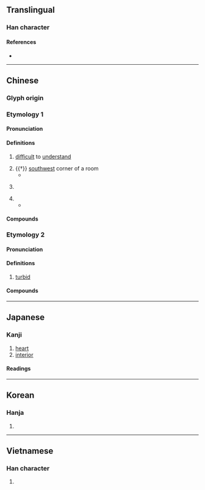 {{also|奥}}
{{character info/new}}
==Translingual==
{{ja-forms|[[奥]]|[[奥]]|奧}}

===Han character===
{{Han char|rn=37|rad=大|as=10|sn=13|four=27430|canj=HBK|ids=⿱⿵⿱丿冂釆大}}

====References====
* {{Han ref|kx=0253.190|dkj=05985|dj=0515.140|hdz=10547.031|uh=5967|ud=22887|bh=B6F8|bd=46840}}

----

==Chinese==
{{zh-forms|s=奥}}

===Glyph origin===
{{Han etym}}

===Etymology 1===

====Pronunciation====
{{zh-pron
|m=ào
|m-s=
|c=ou3
|c-t=
|g=
|h=gd=au4
|j=
|mb=āu/ngāu
|md=ó̤
|mn=ò/tw,xm:àu
|mn_note=ò - literary; àu - vernacular
|mn-t=o3
|w=
|x=
|mc=y
|oc=1,1
|cat=a,n,pn
}}

====Definitions====
{{zh-hanzi}}

# [[difficult]] to [[understand]]
#: {{zh-x|深奧|abstruse; profound; recondite}}
# {{†}} [[southwest]] corner of a room
#* {{zh-x|奧 窔 之 間，簟 席 之 上，斂 然 聖 王 之 文 章 具 焉，佛 然 平 世 之 俗 起 焉。|...then by merely facing toward the south wall of his room and sitting upon his mat, the full array of forms and outward signs of the sage king would gather about him, and because of him the customs of a tranquil age would develop abundantly. (translation by John Knoblock)|ref=Xunzi}}
# {{zh-short|奧林匹克|[[Olympics]]}}
#: {{zh-x|^奧運會|the Olympic Games}}
# {{zh-short|奧地利|[[Austria]]}}
#* {{zh-x|中 ^奥 合作 符合 两 国 和 两 国 人民 共同 利益。|The Sino-Austrian cooperation is in the interest of the both countries and their people.|ref=''Joint Statement on the Establishment of Friendly Strategic Partnership between the People's Republic of China and the Republic of Austria'', 2018}}

====Compounds====
{{zh-der|fold=1|奧衍|奧林匹克|奧旨|一窺堂奧|奧古斯都|古奧|奧窔|冥奧|奧得河|奧遠|愛奧尼亞|媚奧|奧勒岡州|奧匈帝國|奧會模式|弘奧|奧賽羅|希力奧斯|奧登塞|壼奧|典奧|奧龍|奧陶紀|奧運會|奧運|奧賾|奧草|奧義|奧爾良|奧林比亞|奧斯陸|奧援|奧妙|奧博|奧克蘭|奇奧|奧祕|奧主|奧區|奧德賽|堂奧|奧略|國際奧會|博奧|奧會|奧地利|潭奧|深奧|普奧同盟|探奧索隱|深入堂奧|穾奧|戴奧辛|玄奧|淇奧|新奧爾良|樞奧|研精覃奧|普奧戰爭|貝奧武夫|閫奧|精奧|奧維爾}}

===Etymology 2===

====Pronunciation====
{{zh-pron
|m=yù
|c=juk1
|dial=n
|oc=2,n
|cat=a
}}

====Definitions====
{{zh-hanzi}}

# [[turbid]]

====Compounds====
{{zh-der|fold=1|奧渫}}

----

==Japanese==
{{ja-kanji forms|奥|奧}}

===Kanji===
{{ja-kanji|grade=|rs=大10|shin=奥}}

# [[heart]]
# [[interior]]

====Readings====
{{ja-readings
|goon=おう, おく
|kanon=おう, いく
|kun=おく-, くま-
}}

----

==Korean==

===Hanja===
{{ko-hanja|hangeul=[[오]], [[욱]]|eumhun=[[깊을]], [[따뜻할]]|ehrv=gip-eul, ttatteushal|ehmr=kip-ŭl, ttattŭshal|ehy=kiph-ul, ttattushal}}

# {{defn|lang=ko|sort=大10}}

----

==Vietnamese==

===Han character===
{{vi-hantu|[[áo]]|rs=大10}}

# {{defn|lang=vi|sort=大10}}